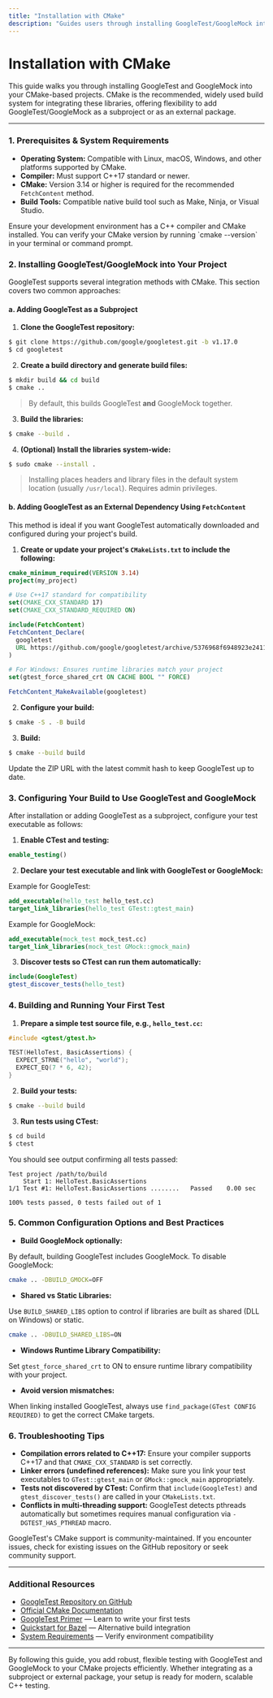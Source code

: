 ```yaml
---
title: "Installation with CMake"
description: "Guides users through installing GoogleTest/GoogleMock into their projects using CMake, the recommended and most widely used method. Explains steps for adding as a subproject or via external package, including dependencies, common commands, and verifying successful integration."
---
```


# Installation with CMake

This guide walks you through installing GoogleTest and GoogleMock into your CMake-based projects. CMake is the recommended, widely used build system for integrating these libraries, offering flexibility to add GoogleTest/GoogleMock as a subproject or as an external package.

---

### 1. Prerequisites & System Requirements

- **Operating System:** Compatible with Linux, macOS, Windows, and other platforms supported by CMake.
- **Compiler:** Must support C++17 standard or newer.
- **CMake:** Version 3.14 or higher is required for the recommended `FetchContent` method.
- **Build Tools:** Compatible native build tool such as Make, Ninja, or Visual Studio.

<Tip>
Ensure your development environment has a C++ compiler and CMake installed. You can verify your CMake version by running `cmake --version` in your terminal or command prompt.
</Tip>

### 2. Installing GoogleTest/GoogleMock into Your Project

GoogleTest supports several integration methods with CMake. This section covers two common approaches:

#### a. Adding GoogleTest as a Subproject

1. **Clone the GoogleTest repository:**

```bash
$ git clone https://github.com/google/googletest.git -b v1.17.0
$ cd googletest
```

2. **Create a build directory and generate build files:**

```bash
$ mkdir build && cd build
$ cmake ..
```

> By default, this builds GoogleTest **and** GoogleMock together.

3. **Build the libraries:**

```bash
$ cmake --build .
```

4. **(Optional) Install the libraries system-wide:**

```bash
$ sudo cmake --install .
```

> Installing places headers and library files in the default system location (usually `/usr/local`). Requires admin privileges.

#### b. Adding GoogleTest as an External Dependency Using `FetchContent`

This method is ideal if you want GoogleTest automatically downloaded and configured during your project's build.

1. **Create or update your project's `CMakeLists.txt` to include the following:**

```cmake
cmake_minimum_required(VERSION 3.14)
project(my_project)

# Use C++17 standard for compatibility
set(CMAKE_CXX_STANDARD 17)
set(CMAKE_CXX_STANDARD_REQUIRED ON)

include(FetchContent)
FetchContent_Declare(
  googletest
  URL https://github.com/google/googletest/archive/5376968f6948923e2411081fd9372e71a59d8e77.zip
)

# For Windows: Ensures runtime libraries match your project
set(gtest_force_shared_crt ON CACHE BOOL "" FORCE)

FetchContent_MakeAvailable(googletest)
```

2. **Configure your build:**

```bash
$ cmake -S . -B build
```

3. **Build:**

```bash
$ cmake --build build
```

<Tip>
Update the ZIP URL with the latest commit hash to keep GoogleTest up to date.
</Tip>

### 3. Configuring Your Build to Use GoogleTest and GoogleMock

After installation or adding GoogleTest as a subproject, configure your test executable as follows:

1. **Enable CTest and testing:**

```cmake
enable_testing()
```

2. **Declare your test executable and link with GoogleTest or GoogleMock:**

Example for GoogleTest:

```cmake
add_executable(hello_test hello_test.cc)
target_link_libraries(hello_test GTest::gtest_main)
```

Example for GoogleMock:

```cmake
add_executable(mock_test mock_test.cc)
target_link_libraries(mock_test GMock::gmock_main)
```

3. **Discover tests so CTest can run them automatically:**

```cmake
include(GoogleTest)
gtest_discover_tests(hello_test)
```

### 4. Building and Running Your First Test

1. **Prepare a simple test source file, e.g., `hello_test.cc`:**

```cpp
#include <gtest/gtest.h>

TEST(HelloTest, BasicAssertions) {
  EXPECT_STRNE("hello", "world");
  EXPECT_EQ(7 * 6, 42);
}
```

2. **Build your tests:**

```bash
$ cmake --build build
```

3. **Run tests using CTest:**

```bash
$ cd build
$ ctest
```

You should see output confirming all tests passed:

```
Test project /path/to/build
    Start 1: HelloTest.BasicAssertions
1/1 Test #1: HelloTest.BasicAssertions ........   Passed    0.00 sec

100% tests passed, 0 tests failed out of 1
```

### 5. Common Configuration Options and Best Practices

- **Build GoogleMock optionally:**

By default, building GoogleTest includes GoogleMock. To disable GoogleMock:

```bash
cmake .. -DBUILD_GMOCK=OFF
```

- **Shared vs Static Libraries:**

Use `BUILD_SHARED_LIBS` option to control if libraries are built as shared (DLL on Windows) or static.

```bash
cmake .. -DBUILD_SHARED_LIBS=ON
```

- **Windows Runtime Library Compatibility:**

Set `gtest_force_shared_crt` to ON to ensure runtime library compatibility with your project.

- **Avoid version mismatches:**

When linking installed GoogleTest, always use `find_package(GTest CONFIG REQUIRED)` to get the correct CMake targets.

### 6. Troubleshooting Tips

- **Compilation errors related to C++17:** Ensure your compiler supports C++17 and that `CMAKE_CXX_STANDARD` is set correctly.
- **Linker errors (undefined references):** Make sure you link your test executables to `GTest::gtest_main` or `GMock::gmock_main` appropriately.
- **Tests not discovered by CTest:** Confirm that `include(GoogleTest)` and `gtest_discover_tests()` are called in your `CMakeLists.txt`.
- **Conflicts in multi-threading support:** GoogleTest detects pthreads automatically but sometimes requires manual configuration via `-DGTEST_HAS_PTHREAD` macro.

<Warning>
GoogleTest's CMake support is community-maintained. If you encounter issues, check for existing issues on the GitHub repository or seek community support.
</Warning>

---

### Additional Resources

- [GoogleTest Repository on GitHub](https://github.com/google/googletest)
- [Official CMake Documentation](https://cmake.org/documentation/)
- [GoogleTest Primer](primer.md) — Learn to write your first tests
- [Quickstart for Bazel](quickstart-bazel.md) — Alternative build integration
- [System Requirements](system-requirements.mdx) — Verify environment compatibility

---

By following this guide, you add robust, flexible testing with GoogleTest and GoogleMock to your CMake projects efficiently. Whether integrating as a subproject or external package, your setup is ready for modern, scalable C++ testing.
